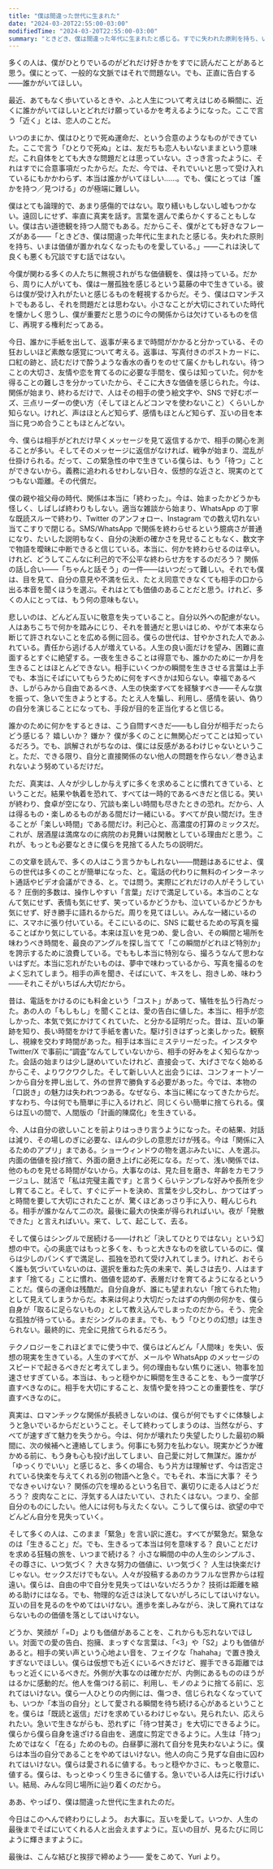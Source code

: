```yaml
---
title: "僕は間違った世代に生まれた"
date: "2024-03-20T22:55:00-03:00"
modifiedTime: "2024-03-20T22:55:00-03:00"
summary: "ときどき、僕は間違った年代に生まれたと感じる。すでに失われた原則を持ち、いまは価値が置かれなくなったものを愛している。"
---
```



多くの人は、僕がひとりでいるのがどれだけ好きかをすでに読んだことがあると思う。僕にとって、一般的な文脈ではそれで問題ない。でも、正直に告白する——誰かがいてほしい。

最近、あてもなく歩いているときや、ふと人生について考えはじめる瞬間に、近くに誰かがいてほしいとどれだけ願っているかを考えるようになった。ここで言う「近く」とは、恋人のことだ。

いつのまにか、僕はひとりで死ぬ運命だ、という合意のようなものができていた。ここで言う「ひとりで死ぬ」とは、友だちも恋人もいないままという意味だ。これ自体をとても大きな問題だとは思っていない。さっき言ったように、それはすでに合意事項だったからだ。ただ、今では、それでいいと思って受け入れているにもかかわらず、本当は誰かがいてほしい……。でも、僕にとっては「誰かを持つ／見つける」のが極端に難しい。

僕はとても論理的で、あまり感傷的ではない。取り繕いもしないし嘘もつかない。遠回しにせず、率直に真実を話す。言葉を選んで柔らかくすることもしない。僕は古い道徳観を持つ人間でもある。だからこそ、僕がとても好きなフレーズがある——「ときどき、僕は間違った年代に生まれたと感じる。失われた原則を持ち、いまは価値が置かれなくなったものを愛している。」——これは決して良くも悪くも冗談ですむ話ではない。

今僕が関わる多くの人たちに無視されがちな価値観を、僕は持っている。だから、周りに人がいても、僕は一層孤独を感じるという葛藤の中で生きている。彼らは僕が受け入れがたいと感じるものを軽視するからだ。そう、僕はロマンチストでもあるし、それを問題だとは思わない。小さなことが大切にされていた時代を懐かしく思うし、僕が重要だと思うのに今の関係からは欠けているものを信じ、再現する権利だってある。

今日、誰かに手紙を出して、返事が来るまで時間がかかると分かっている、その狂おしいほど素敵な感覚について考える。返事は、写真付きのポストカードに、口紅の跡と、読むだけで酔うような香水の香りをのせて届くかもしれない。待つことの大切さ、友情や恋を育てるのに必要な手間を、僕らは知っていた。何かを得ることの難しさを分かっていたから、そこに大きな価値を感じられた。今は、関係が始まり、終わるだけで、人はその相手の使う絵文字や、SNS で好むポーズ、三点リーダーの使い方（そしてほとんどコンマを使わないこと）くらいしか知らない。けれど、声はほとんど知らず、感情もほとんど知らず、互いの目を本当に見つめ合うこともほとんどない。

今、僕らは相手がどれだけ早くメッセージを見て返信するかで、相手の関心を測ることが多い。そしてそのメッセージに返信がなければ、戦争が始まり、混乱が仕掛けられる。だって、この緊急性の中で生きている僕らは、もう「待つ」ことができないから。義務に追われるせわしない日々、仮想的な近さと、現実のとてつもない距離。その代償だ。

僕の親や祖父母の時代、関係は本当に「終わった」。今は、始まったかどうかも怪しく、しばしば終わりもしない。適当な雑談から始まり、WhatsApp の丁寧な既読スルーで終わり、Twitter のアンフォロー、Instagram での数え切れない当てこすりで閉じる。SMS/WhatsApp で関係を終わらせるという臆病さが普通になり、たいした説明もなく、自分の決断の確かさを見せることもなく、数文字で物語を曖昧に中断できると信じている。本当に、何かを終わらせるのは辛い。けれど、どうしてこんなに利己的で不公平な終わらせ方をするのだろう？ 関係の話し合い——「ちゃんと話そう」の一件——はいつだって難しい。それでも僕は、目を見て、自分の意見や不満を伝え、たとえ同意できなくても相手の口から出る本音を聞くほうを選ぶ。それはとても価値のあることだと思う。けれど、多くの人にとっては、もう何の意味もない。

悲しいのは、どんどん互いに敬意を失っていること。自分以外への配慮がない。人はあちこちで何かを踏みにじり、それを普通だと思いはじめ、やがて本来なら断じて許されないことを広める側に回る。僕らの世代は、甘やかされた人であふれている。責任から逃げる人が増えている。人生の良い面だけを望み、困難に直面するとすぐに絶望する。一夜を生きることは得意でも、誰かのために一か月を生きることはほとんどできない。相手にいくつかの瞬間を生きさせる言葉は上手でも、本当にそばにいてもらうために何をすべきかは知らない。幸福であるべき、しがらみから自由であるべき、人生の快楽すべてを経験すべき——そんな旗を振って、急いで生きようとする。たとえ人を騙し、利用し、感情を装い、偽りの自分を演じることになっても、手段が目的を正当化すると信じる。

誰かのために何かをするときは、こう自問すべきだ——もし自分が相手だったらどう感じる？ 嬉しいか？ 嫌か？ 僕が多くのことに無関心だってことは知っているだろう。でも、誤解されがちなのは、僕には反感があるわけじゃないということ。ただ、できる限り、自分と直接関係のない他人の問題を作らない／巻き込まれないよう努めているだけだ。

ただ、真実は、人々が少ししか与えずに多くを求めることに慣れてきている、ということだ。結果や執着を恐れて、すべては一時的であるべきだと信じる。笑いが終わり、食卓が空になり、冗談も楽しい時間も尽きたときの恐れ。だから、人は得るもの・楽しめるものがある間だけ一緒にいる。すべてが良い間だけ。生きることが「楽しい時間」である間だけ。利己心と、高濃度の打算のミックスだ。これが、居酒屋は満席なのに病院のお見舞いは閑散としている理由だと思う。これが、もっとも必要なときに僕らを見捨てる人たちの説明だ。

この文章を読んで、多くの人はこう言うかもしれない——問題はあるにせよ、僕らの世代は多くのことが簡単になった、と。電話の代わりに無料のインターネット通話やビデオ会議ができる、と。では問う。実際にどれだけの人がそうしている？ 圧倒的多数は、操作しやすい「言葉」だけで満足している。本当のことなんて気にせず、表情も気にせず、笑っているかどうかも、泣いているかどうかも気にせず、好き勝手に語れるからだ。周りを見てほしい。みんな一緒にいるのに、スマホに張り付いている。そこにいるのに、SNS に載せるための写真を撮ることばかり気にしている。本来は互いを見つめ、愛し合い、その瞬間と場所を味わうべき時間を、最良のアングルを探し当てて「この瞬間がどれほど特別か」を誇示するために浪費している。でももし本当に特別なら、撮ろうなんて思わないはずだ。本当に忘れがたいものは、夢中で味わっているから、写真を撮るのをよく忘れてしまう。相手の声を聞き、そばにいて、キスをし、抱きしめ、味わう——それこそがいちばん大切だから。

昔は、電話をかけるのにも料金という「コスト」があって、犠牲を払う行為だった。あの人の「もしもし」を聞くことは、愛の告白に値した。本当に、相手が恋しかった、本気で気にかけてくれていた、と分かる証明だった。昔は、互いの筆跡を知り、長い時間をかけて手紙を書いた。駆け引きはずっと楽しかった。観察し、視線を交わす時間があった。相手は本当にミステリーだった。インスタや Twitter/X で事前に“調査”なんてしていないから、相手の好みをよく知らなかった。会話の始まりは少し謎めいていたけれど、直接会って、大げさでなく始めるからこそ、よりワクワクした。そして新しい人と出会うには、コンフォートゾーンから自分を押し出して、外の世界で勝負する必要があった。今では、本物の「口説き」の魅力は失われつつある。なぜなら、本当に稀になってきたからだ。すなわち、今は何でも簡単に手に入るけれど、同じくらい簡単に捨てられる。僕らは互いの間で、人間版の「計画的陳腐化」を生きている。

今、人は自分の欲しいことを前よりはっきり言うようになった。その結果、対話は減り、その場しのぎに必要な、ほんの少しの意思だけが残る。今は「関係に入るためのアプリ」まである。ショーウィンドウの物を選ぶみたいに、人を選ぶ。内面の価値を投げ捨て、外面の磨き上げに必死になる。だって、浅い関係では、他のものを見せる時間がないから。大事なのは、見た目を磨き、年齢をカモフラージュし、就活で「私は完璧主義です」と言うくらいテンプレな好みや長所を少し育てること。そして、すぐにデートを決め、言葉を少し交わし、かつてはずっと時間を要して大切にされたことが、驚くほどあっさり手に入り、軽んじられる。相手が誰かなんて二の次。最後に最大の快楽が得られればいい。夜が「発散できた」と言えればいい。来て、して、起こして、去る。

そして僕らはシングルで居続ける——けれど「決してひとりではない」という幻想の中で。心の奥底ではもっと多くを、もっと大きなものを欲しているのに、僕らは少しのパンくずで満足し、孤独を恐れて受け入れてしまう。けれど、おそらく誰も気づいていないのは、選択を重ねた先の未来で、美しさは去り、人はますます「捨てる」ことに慣れ、価値を認めず、表層だけを育てるようになるということだ。僕らの運命は残酷だ。自分自身が、誰にも望まれない「捨てられた物」として見えてしまうからだ。本来は何より大切だったはずの内側の何かを、僕ら自身が「取るに足らないもの」として教え込んでしまったのだから。そう、完全な孤独が待っている。まだシングルのまま。でも、もう「ひとりの幻想」は生きられない。最終的に、完全に見捨てられるだろう。

テクノロジーをこれほどまでに使う中で、僕らはどんどん「人間味」を失い、仮想の現実を生きている。人生のすべてが、メールや WhatsApp のメッセージのスピードで起きるべきだと考えてしまう。何の理由もない焦りに迷い、物事を加速させすぎている。本当は、もっと穏やかに瞬間を生きることを、もう一度学び直すべきなのに。相手を大切にすること、友情や愛を持つことの重要性を、学び直すべきなのに。

真実は、ロマンチックな関係が長続きしないのは、僕らが何でもすぐに体験しようと急いでいるからだということ。そして終わってしまうのは、当然ながら、すべてが速すぎて魅力を失うから。今は、何かが壊れたり失望したりした最初の瞬間に、次の候補へと連絡してしまう。何事にも努力を払わない。現実かどうか確かめる前に、もう身も心も投げ出してしまい、自己愛に対して無謀だ。誰かが「ゆっくりでいい」と感じると、多くの場合、もう片方は理解せず、今は否定されている快楽を与えてくれる別の物語へと急ぐ。でもそれ、本当に大事？ そうでなきゃいけない？ 関係の穴を埋めるという名目で、裏切りに走る人はどうだろう？ 皮肉なことに、浮気する人はたいてい、されたくはない。つまり、全部自分のものにしたい。他人には何も与えたくない。こうして僕らは、欲望の中でどんどん自分を見失っていく。

そして多くの人は、このまま「緊急」を言い訳に進む。すべてが緊急だ。緊急なのは「生きること」だ。でも、生きるって本当は何を意味する？ 良いことだけを求める狂騒の旅を、いつまで続ける？ 小さな瞬間の中の人生のシンプルさ、その尊さに、いつ気づく？ 大きな努力の価値に、いつ気づく？ 人生は快楽だけじゃない。セックスだけでもない。人々が投稿するあのカラフルな世界からは程遠い。僕らは、自由の中で自分を見失ってはいないだろうか？ 技術は距離を縮める助けにはなる。でも、物理的な近さは決してないがしろにしてはいけない。互いの目を見るのをやめてはいけない。進歩を楽しみながら、決して廃れてはならないものの価値を落としてはいけない。

どうか、笑顔が「=D」よりも価値があることを、これからも忘れないでほしい。対面での愛の告白、抱擁、まっすぐな言葉は、「&lt;3」や「S2」よりも価値があると。相手の笑い声という心地よい音を、フェイクな「hahaha」で置き換えすぎないでほしい。僕らは仮想でも近くにいるべきだけど、握手できる距離ではもっと近くにいるべきだ。外側が大事なのは確かだが、内側にあるもののほうがはるかに感動的だ。他人を傷つける前に、利用し、モノのように捨てる前に、忘れてはいけない。僕ら一人ひとりの内側には、傷つき、信じられなくなっていても、いつか「本当の自分」として愛される瞬間を待ち続ける心があるということを。僕らは「既読と返信」だけを求めているわけじゃない。見られたい、応えられたい。急いで生きながらも、恐れずに「待つ甘美さ」を大切にできるように。僕らから僕ら自身を遠ざける自由を、適度に剪定できるように。人生は「持つ」ためではなく「在る」ためのもの。白昼夢に溺れて自分を見失わないように。僕らは本当の自分であることをやめてはいけない。他人の向こう見ずな自由に囚われてはいけない。僕らは愛されるに値する。もっと穏やかさに、もっと敬意に、値する。僕らは、もっとゆっくり生きるに値する。急いでいる人は先に行けばいい。結局、みんな同じ場所に辿り着くのだから。

ああ、やっぱり、僕は間違った世代に生まれたのだ。

今日はこのへんで終わりにしよう。
お大事に。互いを愛して。いつか、人生の最後までそばにいてくれる人と出会えますように。互いの目が、見るたびに同じように輝きますように。

最後は、こんな結びと挨拶で締めよう——
愛をこめて、Yuri より。
